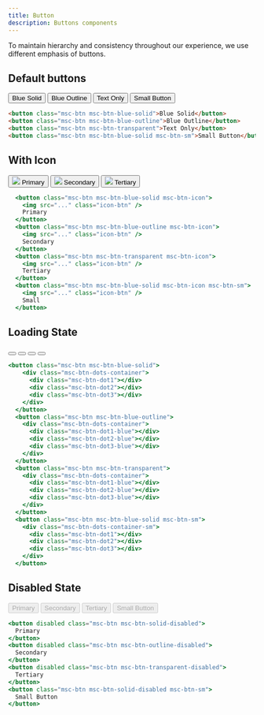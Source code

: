 ```yaml
---
title: Button
description: Buttons components
---
```


To maintain hierarchy and consistency throughout our experience, we use different emphasis of buttons.

## Default buttons

<div class="flex gap-2 items-center bg-white p-5 w-fit rounded">
  <button class="msc-btn msc-btn-blue-solid">Blue Solid</button>
  <button class="msc-btn msc-btn-blue-outline">Blue Outline</button>
  <button class="msc-btn msc-btn-transparent">Text Only</button>
  <button class="msc-btn msc-btn-blue-solid msc-btn-sm">Small Button</button>
</div>

```html
<button class="msc-btn msc-btn-blue-solid">Blue Solid</button>
<button class="msc-btn msc-btn-blue-outline">Blue Outline</button>
<button class="msc-btn msc-btn-transparent">Text Only</button>
<button class="msc-btn msc-btn-blue-solid msc-btn-sm">Small Button</button>
```

## With Icon

<div class="flex gap-2 items-center bg-white py-5 w-fit rounded px-4">
  <button class="msc-btn msc-btn-blue-solid msc-btn-icon">
    <img src="../../../../../static/icons/download.svg" class="icon-btn" />
    Primary
  </button>
  <button class="msc-btn msc-btn-blue-outline msc-btn-icon">
    <img src="../../../../../static/icons/download-blue.svg" class="icon-btn" />
    Secondary
  </button>
  <button class="msc-btn msc-btn-transparent msc-btn-icon">
    <img src="../../../../../static/icons/download-blue.svg" class="icon-btn" />
    Tertiary
  </button>
</div>

```jsx
  <button class="msc-btn msc-btn-blue-solid msc-btn-icon">
    <img src="..." class="icon-btn" />
    Primary
  </button>
  <button class="msc-btn msc-btn-blue-outline msc-btn-icon">
    <img src="..." class="icon-btn" />
    Secondary
  </button>
  <button class="msc-btn msc-btn-transparent msc-btn-icon">
    <img src="..." class="icon-btn" />
    Tertiary
  </button>
  <button class="msc-btn msc-btn-blue-solid msc-btn-icon msc-btn-sm">
    <img src="..." class="icon-btn" />
    Small
  </button>
```

## Loading State

<div class="flex gap-2 items-center bg-white p-5 w-fit rounded">
  <button class="msc-btn msc-btn-blue-solid">
    <div class="msc-btn-dots-container">
      <div class="msc-btn-dot1"></div>
      <div class="msc-btn-dot2"></div>
      <div class="msc-btn-dot3"></div>
    </div>
  </button>
  <button class="msc-btn msc-btn-blue-outline">
    <div class="msc-btn-dots-container">
      <div class="msc-btn-dot1-blue"></div>
      <div class="msc-btn-dot2-blue"></div>
      <div class="msc-btn-dot3-blue"></div>
    </div>
  </button>
  <button class="msc-btn msc-btn-transparent">
    <div class="msc-btn-dots-container">
      <div class="msc-btn-dot1-blue"></div>
      <div class="msc-btn-dot2-blue"></div>
      <div class="msc-btn-dot3-blue"></div>
    </div>
  </button>
  <button class="msc-btn msc-btn-blue-solid msc-btn-sm">
    <div class="msc-btn-dots-container-sm">
      <div class="msc-btn-dot1"></div>
      <div class="msc-btn-dot2"></div>
      <div class="msc-btn-dot3"></div>
    </div>
  </button>
</div>

```jsx
<button class="msc-btn msc-btn-blue-solid">
    <div class="msc-btn-dots-container">
      <div class="msc-btn-dot1"></div>
      <div class="msc-btn-dot2"></div>
      <div class="msc-btn-dot3"></div>
    </div>
  </button>
  <button class="msc-btn msc-btn-blue-outline">
    <div class="msc-btn-dots-container">
      <div class="msc-btn-dot1-blue"></div>
      <div class="msc-btn-dot2-blue"></div>
      <div class="msc-btn-dot3-blue"></div>
    </div>
  </button>
  <button class="msc-btn msc-btn-transparent">
    <div class="msc-btn-dots-container">
      <div class="msc-btn-dot1-blue"></div>
      <div class="msc-btn-dot2-blue"></div>
      <div class="msc-btn-dot3-blue"></div>
    </div>
  </button>
  <button class="msc-btn msc-btn-blue-solid msc-btn-sm">
    <div class="msc-btn-dots-container-sm">
      <div class="msc-btn-dot1"></div>
      <div class="msc-btn-dot2"></div>
      <div class="msc-btn-dot3"></div>
    </div>
  </button>
```

## Disabled State

<div class="flex gap-2 items-center bg-white p-5 w-fit rounded">
  <button disabled class="msc-btn disabled:msc-btn-blue-solid">
    Primary
  </button>
  <button disabled class="msc-btn disabled:msc-btn-blue-outline">
    Secondary
  </button>
  <button disabled class="msc-btn disabled:msc-btn-transparent">
    Tertiary
  </button>
  <button disabled class="msc-btn disabled:msc-btn-blue-solid msc-btn-sm">
    Small Button
  </button>
</div>

```jsx
<button disabled class="msc-btn msc-btn-solid-disabled">
  Primary
</button>
<button disabled class="msc-btn msc-btn-outline-disabled">
  Secondary
</button>
<button disabled class="msc-btn msc-btn-transparent-disabled">
  Tertiary
</button>
<button class="msc-btn msc-btn-solid-disabled msc-btn-sm">
  Small Button
</button>
```
